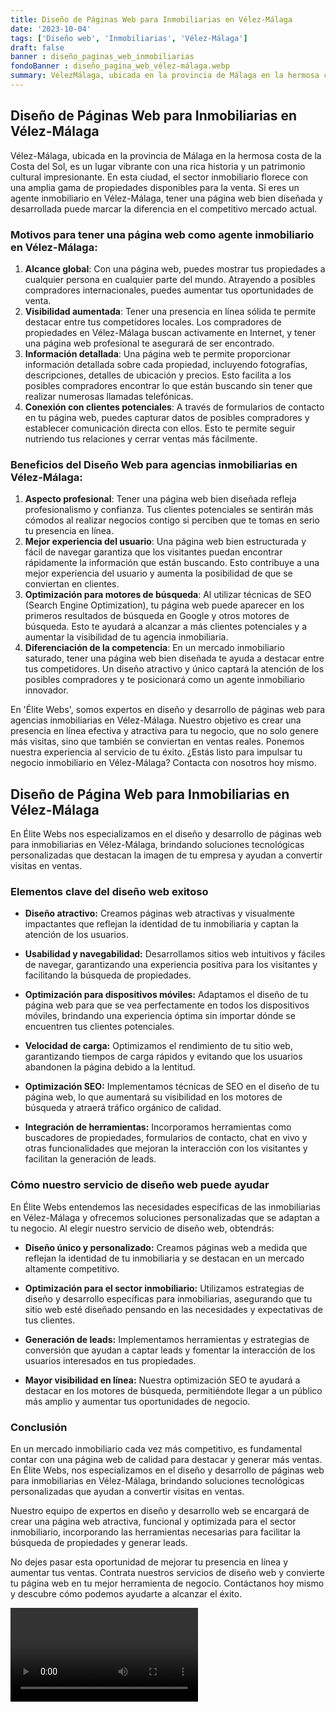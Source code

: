 ```yaml
---
title: Diseño de Páginas Web para Inmobiliarias en Vélez-Málaga
date: '2023-10-04'
tags: ['Diseño web', 'Inmobiliarias', 'Vélez-Málaga']
draft: false
banner : diseño_paginas_web_inmobiliarias
fondoBanner : diseño_pagina_web_vélez-málaga.webp
summary: VélezMálaga, ubicada en la provincia de Málaga en la hermosa costa de la Costa del Sol, es un lugar vibrante con una rica historia y un patrimonio cultural impresionante. En esta ciudad, el sector inmobiliario florece con una amplia gama de propiedades disponibles para la venta. Si eres un agente inmobiliario en VélezMálaga, tener una página web bien diseñada y desarrollada puede marcar la diferencia en el competitivo mercado actual.
---
```


## Diseño de Páginas Web para Inmobiliarias en Vélez-Málaga

Vélez-Málaga, ubicada en la provincia de Málaga en la hermosa costa de la Costa del Sol, es un lugar vibrante con una rica historia y un patrimonio cultural impresionante. En esta ciudad, el sector inmobiliario florece con una amplia gama de propiedades disponibles para la venta. Si eres un agente inmobiliario en Vélez-Málaga, tener una página web bien diseñada y desarrollada puede marcar la diferencia en el competitivo mercado actual.

### Motivos para tener una página web como agente inmobiliario en Vélez-Málaga:

1. **Alcance global**: Con una página web, puedes mostrar tus propiedades a cualquier persona en cualquier parte del mundo. Atrayendo a posibles compradores internacionales, puedes aumentar tus oportunidades de venta.
2. **Visibilidad aumentada**: Tener una presencia en línea sólida te permite destacar entre tus competidores locales. Los compradores de propiedades en Vélez-Málaga buscan activamente en Internet, y tener una página web profesional te asegurará de ser encontrado.
3. **Información detallada**: Una página web te permite proporcionar información detallada sobre cada propiedad, incluyendo fotografías, descripciones, detalles de ubicación y precios. Esto facilita a los posibles compradores encontrar lo que están buscando sin tener que realizar numerosas llamadas telefónicas.
4. **Conexión con clientes potenciales**: A través de formularios de contacto en tu página web, puedes capturar datos de posibles compradores y establecer comunicación directa con ellos. Esto te permite seguir nutriendo tus relaciones y cerrar ventas más fácilmente.

### Beneficios del Diseño Web para agencias inmobiliarias en Vélez-Málaga:

1. **Aspecto profesional**: Tener una página web bien diseñada refleja profesionalismo y confianza. Tus clientes potenciales se sentirán más cómodos al realizar negocios contigo si perciben que te tomas en serio tu presencia en línea.
2. **Mejor experiencia del usuario**: Una página web bien estructurada y fácil de navegar garantiza que los visitantes puedan encontrar rápidamente la información que están buscando. Esto contribuye a una mejor experiencia del usuario y aumenta la posibilidad de que se conviertan en clientes.
3. **Optimización para motores de búsqueda**: Al utilizar técnicas de SEO (Search Engine Optimization), tu página web puede aparecer en los primeros resultados de búsqueda en Google y otros motores de búsqueda. Esto te ayudará a alcanzar a más clientes potenciales y a aumentar la visibilidad de tu agencia inmobiliaria.
4. **Diferenciación de la competencia**: En un mercado inmobiliario saturado, tener una página web bien diseñada te ayuda a destacar entre tus competidores. Un diseño atractivo y único captará la atención de los posibles compradores y te posicionará como un agente inmobiliario innovador.

En 'Élite Webs', somos expertos en diseño y desarrollo de páginas web para agencias inmobiliarias en Vélez-Málaga. Nuestro objetivo es crear una presencia en línea efectiva y atractiva para tu negocio, que no solo genere más visitas, sino que también se conviertan en ventas reales. Ponemos nuestra experiencia al servicio de tu éxito. ¿Estás listo para impulsar tu negocio inmobiliario en Vélez-Málaga? Contacta con nosotros hoy mismo.

<GifSeo />

<Cta />

## Diseño de Página Web para Inmobiliarias en Vélez-Málaga

En Élite Webs nos especializamos en el diseño y desarrollo de páginas web para inmobiliarias en Vélez-Málaga, brindando soluciones tecnológicas personalizadas que destacan la imagen de tu empresa y ayudan a convertir visitas en ventas.

### Elementos clave del diseño web exitoso

- **Diseño atractivo:** Creamos páginas web atractivas y visualmente impactantes que reflejan la identidad de tu inmobiliaria y captan la atención de los usuarios.

- **Usabilidad y navegabilidad:** Desarrollamos sitios web intuitivos y fáciles de navegar, garantizando una experiencia positiva para los visitantes y facilitando la búsqueda de propiedades.

- **Optimización para dispositivos móviles:** Adaptamos el diseño de tu página web para que se vea perfectamente en todos los dispositivos móviles, brindando una experiencia óptima sin importar dónde se encuentren tus clientes potenciales.

- **Velocidad de carga:** Optimizamos el rendimiento de tu sitio web, garantizando tiempos de carga rápidos y evitando que los usuarios abandonen la página debido a la lentitud.

- **Optimización SEO:** Implementamos técnicas de SEO en el diseño de tu página web, lo que aumentará su visibilidad en los motores de búsqueda y atraerá tráfico orgánico de calidad.

- **Integración de herramientas:** Incorporamos herramientas como buscadores de propiedades, formularios de contacto, chat en vivo y otras funcionalidades que mejoran la interacción con los visitantes y facilitan la generación de leads.

### Cómo nuestro servicio de diseño web puede ayudar

En Élite Webs entendemos las necesidades específicas de las inmobiliarias en Vélez-Málaga y ofrecemos soluciones personalizadas que se adaptan a tu negocio. Al elegir nuestro servicio de diseño web, obtendrás:

- **Diseño único y personalizado:** Creamos páginas web a medida que reflejan la identidad de tu inmobiliaria y se destacan en un mercado altamente competitivo.

- **Optimización para el sector inmobiliario:** Utilizamos estrategias de diseño y desarrollo específicas para inmobiliarias, asegurando que tu sitio web esté diseñado pensando en las necesidades y expectativas de tus clientes.

- **Generación de leads:** Implementamos herramientas y estrategias de conversión que ayudan a captar leads y fomentar la interacción de los usuarios interesados en tus propiedades.

- **Mayor visibilidad en línea:** Nuestra optimización SEO te ayudará a destacar en los motores de búsqueda, permitiéndote llegar a un público más amplio y aumentar tus oportunidades de negocio.

### Conclusión

En un mercado inmobiliario cada vez más competitivo, es fundamental contar con una página web de calidad para destacar y generar más ventas. En Élite Webs, nos especializamos en el diseño y desarrollo de páginas web para inmobiliarias en Vélez-Málaga, brindando soluciones tecnológicas personalizadas que ayudan a convertir visitas en ventas.

Nuestro equipo de expertos en diseño y desarrollo web se encargará de crear una página web atractiva, funcional y optimizada para el sector inmobiliario, incorporando las herramientas necesarias para facilitar la búsqueda de propiedades y generar leads.

No dejes pasar esta oportunidad de mejorar tu presencia en línea y aumentar tus ventas. Contrata nuestros servicios de diseño web y convierte tu página web en tu mejor herramienta de negocio. Contáctanos hoy mismo y descubre cómo podemos ayudarte a alcanzar el éxito.

<Video />

<CtaBot job='Inmobiliarias' city='Vélez-Málaga'/>

<Gmaps query='Vélez-Málaga+españa+maps' />